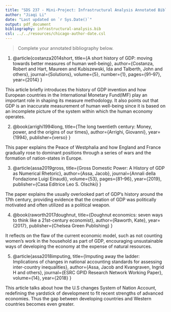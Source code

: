```yaml
---
title: "SDS 237 - Mini-Project: Infrastructural Analysis Annotated Bibliography"
author: "Jiaqi Li"
date: "Last updated on `r Sys.Date()`"
output: pdf_document
bibliography: infrastructural-analysis.bib
csl: ../../resources/chicago-author-date.csl
---
```


> Complete your annotated bibliography below. 

1. 
@article{costanza2014short,
  title={A short history of GDP: moving towards better measures of human well-being},
  author={Costanza, Robert and Hart, Maureen and Kubiszewski, Ida and Talberth, John and others},
  journal={Solutions},
  volume={5},
  number={1},
  pages={91--97},
  year={2014}
}

This article briefly introduces the history of GDP invention and how European countries in the International Monetary Fund(IMF) play an important role in shaping its measure methodology. It also points out that GDP is an inaccurate measurement of human well-being since it is based on an incomplete picture of the system within which the human economy operates. 

2. 
@book{arrighi1994long,
  title={The long twentieth century: Money, power, and the origins of our times},
  author={Arrighi, Giovanni},
  year={1994},
  publisher={verso}
}

This paper explains the Peace of Westphalia and how England and France gradually rose to dominant positions through a series of wars and the formation of nation-states in Europe.

3. 
@article{assa2019gross,
  title={Gross Domestic Power: A History of GDP as Numerical Rhetoric},
  author={Assa, Jacob},
  journal={Annali della Fondazione Luigi Einaudi},
  volume={53},
  pages={81--96},
  year={2019},
  publisher={Casa Editrice Leo S. Olschki}
}

The paper explains the usually overlooked part of GDP’s history around the 17th century, providing evidence that the creation of GDP was politically motivated and often utilized as a political weapon.


4. 
@book{raworth2017doughnut,
  title={Doughnut economics: seven ways to think like a 21st-century economist},
  author={Raworth, Kate},
  year={2017},
  publisher={Chelsea Green Publishing}
}

It reflects on the flaw of the current economic model, such as not counting women’s work in the household as part of GDP, encouraging unsustainable ways of developing the economy at the expense of natural resources.


5. 
@article{assa2018imputing,
  title={Imputing away the ladder: Implications of changes in national accounting standards for assessing inter-country inequalities},
  author={Assa, Jacob and Kvangraven, Ingrid H and others},
  journal={ESRC GPID Research Network Working Paper},
  volume={14},
  year={2018}
}

This article talks about how the U.S changes System of Nation Account, redefining the yardstick of development to fit recent strengths of advanced economies. Thus the gap between developing countries and Western countries becomes even greater.
